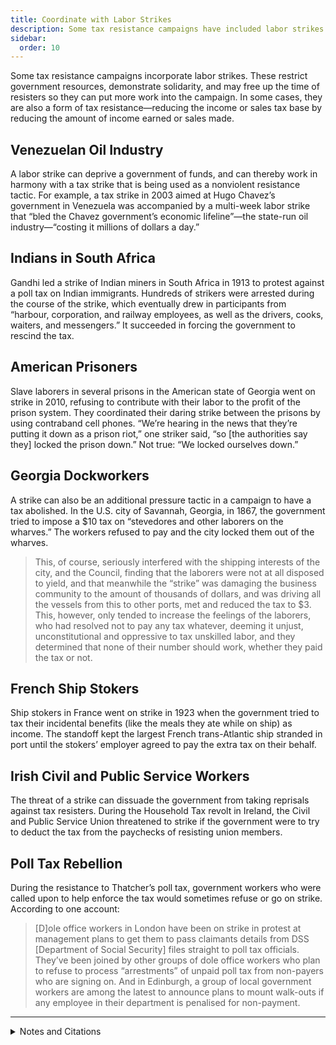 ```yaml
---
title: Coordinate with Labor Strikes
description: Some tax resistance campaigns have included labor strikes.
sidebar:
  order: 10
---
```


Some tax resistance campaigns incorporate labor strikes.
These restrict government resources, demonstrate solidarity, and may free up the time of resisters so they can put more work into the campaign.
In some cases, they are also a form of tax resistance—reducing the income or sales tax base by reducing the amount of income earned or sales made.

## <Badge text="Example" size="medium" /> Venezuelan Oil Industry

A labor strike can deprive a government of funds, and can thereby work in harmony with a tax strike that is being used as a nonviolent resistance tactic.
For example, a tax strike in 2003 aimed at Hugo Chavez’s government in Venezuela was accompanied by a multi-week labor strike that “bled the Chavez government’s economic lifeline”—the state-run oil industry—“costing it millions of dollars a day.”

## <Badge text="Example" size="medium" /> Indians in South Africa

Gandhi led a strike of Indian miners in South Africa in 1913 to protest against a poll tax on Indian immigrants.
Hundreds of strikers were arrested during the course of the strike, which eventually drew in participants from “harbour, corporation, and railway employees, as well as the drivers, cooks, waiters, and messengers.”
It succeeded in forcing the government to rescind the tax.

## <Badge text="Example" size="medium" /> American Prisoners

Slave laborers in several prisons in the American state of Georgia went on strike in 2010, refusing to contribute with their labor to the profit of the prison system.
They coordinated their daring strike between the prisons by using contraband cell phones.
“We’re hearing in the news that they’re putting it down as a prison riot,” one striker said, “so [the authorities say they] locked the prison down.”
Not true: “We locked ourselves down.”

## <Badge text="Example" size="medium" /> Georgia Dockworkers

A strike can also be an additional pressure tactic in a campaign to have a tax abolished.
In the U.S. city of Savannah, Georgia, in 1867, the government tried to impose a $10 tax on “stevedores and other laborers on the wharves.”
The workers refused to pay and the city locked them out of the wharves.

> This, of course, seriously interfered with the shipping interests of the city, and the Council, finding that the laborers were not at all disposed to yield, and that meanwhile the “strike” was damaging the business community to the amount of thousands of dollars, and was driving all the vessels from this to other ports, met and reduced the tax to $3.
> This, however, only tended to increase the feelings of the laborers, who had resolved not to pay any tax whatever, deeming it unjust, unconstitutional and oppressive to tax unskilled labor, and they determined that none of their number should work, whether they paid the tax or not.

## <Badge text="Example" size="medium" /> French Ship Stokers

Ship stokers in France went on strike in 1923 when the government tried to tax their incidental benefits (like the meals they ate while on ship) as income.
The standoff kept the largest French trans-Atlantic ship stranded in port until the stokers’ employer agreed to pay the extra tax on their behalf.

## <Badge text="Example" size="medium" /> Irish Civil and Public Service Workers

The threat of a strike can dissuade the government from taking reprisals against tax resisters.
During the Household Tax revolt in Ireland, the Civil and Public Service Union threatened to strike if the government were to try to deduct the tax from the paychecks of resisting union members.

## <Badge text="Example" size="medium" /> Poll Tax Rebellion

During the resistance to Thatcher’s poll tax, government workers who were called upon to help enforce the tax would sometimes refuse or go on strike.
According to one account:

> [D]ole office workers in London have been on strike in protest at management plans to get them to pass claimants details from DSS [Department of Social Security] files straight to poll tax officials.
> They’ve been joined by other groups of dole office workers who plan to refuse to process “arrestments” of unpaid poll tax from non-payers who are signing on.
> And in Edinburgh, a group of local government workers are among the latest to announce plans to mount walk-outs if any employee in their department is penalised for non-payment.

<Aside type="tip" title="Wikipedia">
  <WikipediaBadge title="Strike action" />
  <WikipediaBadge title="Mahatma Gandhi" />
  <WikipediaBadge title="2002–2003 Venezuelan general strike" />
  <WikipediaBadge title="2010 Georgia prison strike" />
  <WikipediaBadge title="Poll tax (Great Britain)" />
</Aside>

---

<details>
<summary>Notes and Citations</summary>

* “Chavez Foes Tear Up Tax Forms” Reuters (as found on the <i>Television New Zealand</i> website) 8 January 2003
* [“African Indians: Poll Tax Strike”](https://trove.nla.gov.au/newspaper/article/26890596) <i>The West Australian</i> 19 November 1913, p. 7
* Wheaton, Sarah [“Prisoners Strike in Georgia”](https://www.nytimes.com/2010/12/12/us/12prison.html) <i>New York Times</i> 12 December 2010
* Kung, Li [“Georgia prisoner strike comes out of lockdown”](https://www.facingsouth.org/2010/12/georgia-prisoner-strike-comes-out-of-lockdown.html) <i>Facing South</i> 16 December 2010
* Now-and-Then (pseud.) “Georgia” <i>New York Times</i> 10 February 1867
* [“Tax Resisted: Irritated Stokers”](https://trove.nla.gov.au/newspaper/article/20613622) <i>The Brisbane Courier</i> 11 April 1923, p. 7
* Regan, Mary [“Resistance by unions to household tax escalates”](https://www.irishexaminer.com/news/arid-20187803.html) <i>Irish Examiner</i> 21 March 2012
* “Labour’s Poll Tax Panic” [<i>Axe the Tax</i> #2](https://www.thesparrowsnest.org.uk/collections/public_archive/10687.pdf), 1990

</details>
